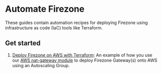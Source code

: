 
# Automate Firezone

These guides contain automation recipes for deploying Firezone using
infrastructure as code (IaC) tools like Terraform.

## Get started

1. [Deploy Firezone on AWS with Terraform](/kb/automate/terraform/aws): An
   example of how you use our
   [AWS nat-gateway module](https://www.github.com/firezone/firezone/tree/main/terraform/modules/aws/nat-gateway)
   to deploy Firezone Gateway(s) onto AWS using an Autoscaling Group.

<SupportOptions />
